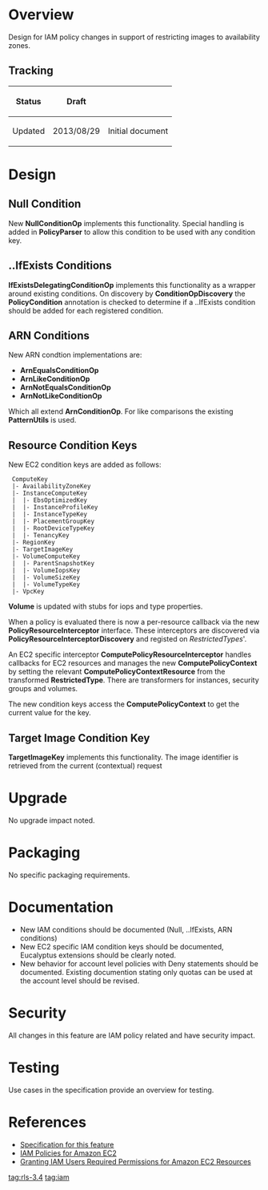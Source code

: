= Overview =
Design for IAM policy changes in support of restricting images to availability zones.

== Tracking ==
{|
! Status || Draft || 
|-
! Updated || 2013/08/29 || Initial document
|}

= Design =
== Null Condition ==
New '''NullConditionOp''' implements this functionality. Special handling is added in '''PolicyParser''' to allow this condition to be used with any condition key.

== ..IfExists Conditions ==
'''IfExistsDelegatingConditionOp''' implements this functionality as a wrapper around existing conditions. On discovery by '''ConditionOpDiscovery''' the '''PolicyCondition''' annotation is checked to determine if a ..IfExists condition should be added for each registered condition.

== ARN Conditions ==
New ARN condtion implementations are:

* '''ArnEqualsConditionOp'''
* '''ArnLikeConditionOp'''
* '''ArnNotEqualsConditionOp'''
* '''ArnNotLikeConditionOp'''

Which all extend '''ArnConditionOp'''. For like comparisons the existing '''PatternUtils''' is used.

== Resource Condition Keys ==
New EC2 condition keys are added as follows:

  ComputeKey
  |- AvailabilityZoneKey
  |- InstanceComputeKey
  |  |- EbsOptimizedKey
  |  |- InstanceProfileKey
  |  |- InstanceTypeKey
  |  |- PlacementGroupKey
  |  |- RootDeviceTypeKey
  |  |- TenancyKey
  |- RegionKey
  |- TargetImageKey
  |- VolumeComputeKey
  |  |- ParentSnapshotKey
  |  |- VolumeIopsKey
  |  |- VolumeSizeKey
  |  |- VolumeTypeKey
  |- VpcKey

'''Volume''' is updated with stubs for iops and type properties.

When a policy is evaluated there is now a per-resource callback via the new '''PolicyResourceInterceptor''' interface. These interceptors are discovered via '''PolicyResourceInterceptorDiscovery''' and registed on ''RestrictedTypes'''.

An EC2 specific interceptor '''ComputePolicyResourceInterceptor''' handles callbacks for EC2 resources and manages the new '''ComputePolicyContext''' by setting the relevant '''ComputePolicyContextResource''' from the transformed '''RestrictedType'''. There are transformers for instances, security groups and volumes.

The new condition keys access the '''ComputePolicyContext''' to get the current value for the key.

== Target Image Condition Key ==
'''TargetImageKey''' implements this functionality. The image identifier is retrieved from the current (contextual) request

= Upgrade =
No upgrade impact noted.

= Packaging =
No specific packaging requirements.

= Documentation =
* New IAM conditions should be documented (Null, ..IfExists, ARN conditions)
* New EC2 specific IAM condition keys should be documented, Eucalyptus extensions should be clearly noted.
* New behavior for account level policies with Deny statements should be documented. Existing documention stating only quotas can be used at the account level should be revised.

= Security =
All changes in this feature are IAM policy related and have security impact.

= Testing =
Use cases in the specification provide an overview for testing.

= References =
* [[iam-3.4-cluster-policies | Specification for this feature]]
* [http://docs.aws.amazon.com/AWSEC2/latest/UserGuide/iam-policies-for-amazon-ec2.html IAM Policies for Amazon EC2]
* [http://docs.aws.amazon.com/AWSEC2/latest/APIReference/ec2-api-permissions.html Granting IAM Users Required Permissions for Amazon EC2 Resources]

[[tag:rls-3.4]]
[[tag:iam]]
